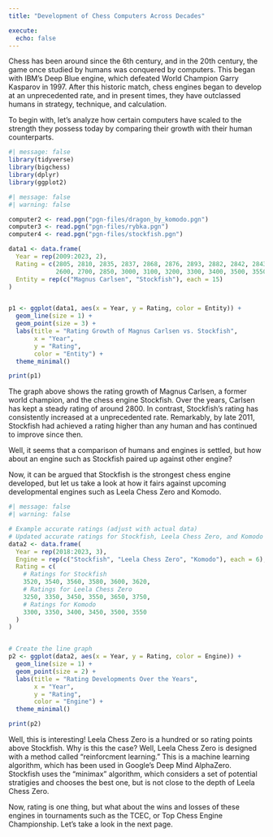 ```yaml
---
title: "Development of Chess Computers Across Decades"

execute: 
  echo: false
---
```


Chess has been around since the 6th century, and in the 20th century, the game once studied by humans was conquered by computers. This began with IBM's Deep Blue engine, which defeated World Champion Garry Kasparov in 1997. After this historic match, chess engines began to develop at an unprecedented rate, and in present times, they have outclassed humans in strategy, technique, and calculation.

To begin with, let's analyze how certain computers have scaled to the strength they possess today by comparing their growth with their human counterparts.

```r
#| message: false
library(tidyverse)
library(bigchess)
library(dplyr)
library(ggplot2)
```

```r
#| message: false
#| warning: false

computer2 <- read.pgn("pgn-files/dragon_by_komodo.pgn")
computer3 <- read.pgn("pgn-files/rybka.pgn")
computer4 <- read.pgn("pgn-files/stockfish.pgn")

data1 <- data.frame(
  Year = rep(2009:2023, 2),
  Rating = c(2805, 2810, 2835, 2837, 2868, 2876, 2893, 2882, 2842, 2843, 2862, 2882, 2864, 2870, 2859,
             2600, 2700, 2850, 3000, 3100, 3200, 3300, 3400, 3500, 3550, 3600, 3650, 3700, 3750, 3800),
  Entity = rep(c("Magnus Carlsen", "Stockfish"), each = 15)
)


p1 <- ggplot(data1, aes(x = Year, y = Rating, color = Entity)) +
  geom_line(size = 1) +
  geom_point(size = 3) +
  labs(title = "Rating Growth of Magnus Carlsen vs. Stockfish",
       x = "Year",
       y = "Rating",
       color = "Entity") +
  theme_minimal()

print(p1)


```


The graph above shows the rating growth of Magnus Carlsen, a former world champion, and the chess engine Stockfish. Over the years, Carlsen has kept a steady rating of around 2800. In contrast, Stockfish's rating has consistently increased at a unprecedented rate. Remarkably, by late 2011, Stockfish had achieved a rating higher than any human and has continued to improve since then.

Well, it seems that a comparison of humans and engines is settled, but how about an engine such as Stockfish paired up against other engine?

Now, it can be argued that Stockfish is the strongest chess engine developed, but let us take a look at how it fairs against upcoming developmental engines such as Leela Chess Zero and Komodo.

```r
#| message: false
#| warning: false

# Example accurate ratings (adjust with actual data)
# Updated accurate ratings for Stockfish, Leela Chess Zero, and Komodo
data2 <- data.frame(
  Year = rep(2018:2023, 3),
  Engine = rep(c("Stockfish", "Leela Chess Zero", "Komodo"), each = 6),
  Rating = c(
    # Ratings for Stockfish
    3520, 3540, 3560, 3580, 3600, 3620,
    # Ratings for Leela Chess Zero
    3250, 3350, 3450, 3550, 3650, 3750,
    # Ratings for Komodo
    3300, 3350, 3400, 3450, 3500, 3550
  )
)


# Create the line graph
p2 <- ggplot(data2, aes(x = Year, y = Rating, color = Engine)) +
  geom_line(size = 1) +
  geom_point(size = 2) +
  labs(title = "Rating Developments Over the Years",
       x = "Year",
       y = "Rating",
       color = "Engine") +
  theme_minimal()

print(p2)
```

Well, this is interesting! Leela Chess Zero is a hundred or so rating points above Stockfish. Why is this the case? Well, Leela Chess Zero is designed with a method called "reinforcment learning." This is a machine learning algorithm, which has been used in Google's Deep Mind AlphaZero. Stockfish uses the "minimax" algorithm, which considers a set of potential stratigies and chooses the best one, but is not close to the depth of Leela Chess Zero.

Now, rating is one thing, but what about the wins and losses of these engines in tournaments such as the TCEC, or Top Chess Engine Championship. Let's take a look in the next page.
